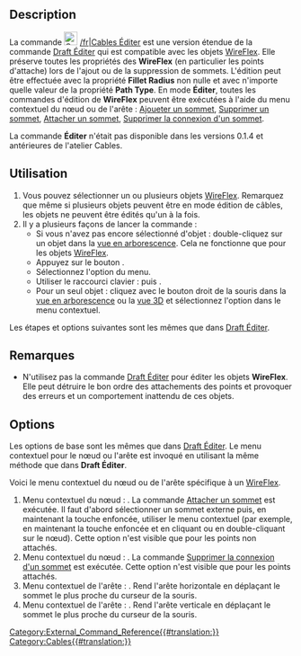 <languages/>

{{Docnav/fr
|[[Cables_CompoundPath/fr|Composé]]
|[[Cables_Profile/fr|Profil]]
|[[Cables_Workbench/fr|Cables]]
|IconL=Cables_CompoundPath.svg
|IconR=Cables_Profile.svg
|IconC=Cables_workbench_icon.svg
}}

{{GuiCommand/fr
|Name=Cables Edit
|Name/fr=Cables Éditer
|MenuLocation=Cable Wires → Edit
|Workbenches=[[Cables_Workbench/fr|Cables]]
|Shortcut={{KEY|D}} {{KEY|E}}
|Version=0.2.0
|SeeAlso=[[Cables_WireFlex/fr|Cables WireFlex]]
}}

==Description==

La commande [[File:Cables_Edit.svg|24px]] [[Cables_Edit|/fr|Cables Éditer]] est une version étendue de la commande [[Draft_Edit/fr|Draft Éditer]] qui est compatible avec les objets [[Cables_WireFlex/fr|WireFlex]]. Elle préserve toutes les propriétés des '''WireFlex''' (en particulier les points d'attache) lors de l'ajout ou de la suppression de sommets. L'édition peut être effectuée avec la propriété '''Fillet Radius''' non nulle et avec n'importe quelle valeur de la propriété '''Path Type'''. En mode '''Éditer''', toutes les commandes d'édition de '''WireFlex''' peuvent être exécutées à l'aide du menu contextuel du nœud ou de l'arête : [[Cables_AddVertex/fr|Ajoueter un sommet]], [[Cables_DelVertex/fr|Supprimer un sommet]], [[Cables_AttachVertex/fr|Attacher un sommet]], [[Cables_RemoveVertexAttachment/fr|Supprimer la connexion d'un sommet]].

La commande '''Éditer''' n'était pas disponible dans les versions 0.1.4 et antérieures de l'atelier Cables.

<span id="Usage"></span>
==Utilisation==

# Vous pouvez sélectionner un ou plusieurs objets [[Cables_WireFlex/fr|WireFlex]]. Remarquez que même si plusieurs objets peuvent être en mode édition de câbles, les objets ne peuvent être édités qu'un à la fois.
# Il y a plusieurs façons de lancer la commande :
#* Si vous n'avez pas encore sélectionné d'objet : double-cliquez sur un objet dans la [[Tree_view/fr|vue en arborescence]]. Cela ne fonctionne que pour les objets [[Cables_WireFlex/fr|WireFlex]].
#* Appuyez sur le bouton {{Button|[[File:Cables_Edit.svg|16px]] [[Cables_Edit/fr|Edit]]}}.
#* Sélectionnez l'option {{MenuCommand|Cable Wires → [[File:Cables_Edit.svg|16px]] Edit}} du menu.
#* Utiliser le raccourci clavier : {{KEY|D}} puis {{KEY|E}}.
#* Pour un seul objet : cliquez avec le bouton droit de la souris dans la [[Tree_view/fr|vue en arborescence]] ou la [[3D_view/fr|vue 3D]] et sélectionnez l'option {{MenuCommand|Cable Wires → [[File:Cables_Edit.svg|16px]] Edit}} dans le menu contextuel.

Les étapes et options suivantes sont les mêmes que dans [[Draft_Edit/fr#Utilisation|Draft Éditer]].

<span id="Notes"></span>
==Remarques==

* N'utilisez pas la commande [[Draft_Edit/fr|Draft Éditer]] pour éditer les objets '''WireFlex'''. Elle peut détruire le bon ordre des attachements des points et provoquer des erreurs et un comportement inattendu de ces objets.

==Options==

Les options de base sont les mêmes que dans [[Draft_Edit/fr|Draft Éditer]]. Le menu contextuel pour le nœud ou l'arête est invoqué en utilisant la même méthode que dans '''Draft Éditer'''.

Voici le menu contextuel du nœud ou de l'arête spécifique à un [[Cables_WireFlex/fr|WireFlex]].

# Menu contextuel du nœud : {{Value|Attach point}}. La commande [[Cables_AttachVertex/fr|Attacher un sommet]] est exécutée. Il faut d'abord sélectionner un sommet externe puis, en maintenant la touche {{KEY|CTRL}} enfoncée, utiliser le menu contextuel {{Value|Attach point}} (par exemple, en maintenant la touche {{KEY|ALT}} enfoncée et en cliquant ou en double-cliquant sur le nœud). Cette option n'est visible que pour les points non attachés.
# Menu contextuel du nœud : {{Value|Remove point attachment}}. La commande [[Cables_RemoveVertexAttachment/fr|Supprimer la connexion d'un sommet]] est exécutée. Cette option n'est visible que pour les points attachés.
# Menu contextuel de l'arête : {{Value|Make edge horizontal}}. Rend l'arête horizontale en déplaçant le sommet le plus proche du curseur de la souris.
# Menu contextuel de l'arête : {{Value|Make edge vertical}}. Rend l'arête verticale en déplaçant le sommet le plus proche du curseur de la souris.


{{Docnav/fr
|[[Cables_CompoundPath/fr|Composé]]
|[[Cables_Profile/fr|Profil]]
|[[Cables_Workbench/fr|Cables]]
|IconL=Cables_CompoundPath.svg
|IconR=Cables_Profile.svg
|IconC=Cables_workbench_icon.svg
}}

[[Category:External_Command_Reference{{#translation:}}]]
[[Category:Cables{{#translation:}}]]